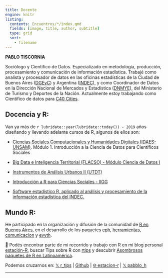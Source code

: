 ```yaml
---
title: Docente
engine: knitr
listing:
  contents: Encuentros/*/index.qmd
  fields: [image, title, author, subtitle]
  type: grid
  sort:
    - filename
---
```



**PABLO TISCORNIA**


Sociólogo y Científico de Datos. Especializado en metodología, producción, procesamiento y comunicación de información estadística. 
Trabajé como analista y procesador de datos en las oficinas estadísticas de la Ciudad de Buenos Aires ([DGEyC](https://www.estadisticaciudad.gob.ar/eyc/)) y Argentina ([INDEC](https://www.indec.gob.ar/)), y como Coordinador de Datos en la Dirección Nacional de Mercados y Estadística ([DNMYE](https://www.yvera.tur.ar/sinta/)), del Ministerio de Turismo y Deportes de la Nación. Actualmente estoy trabajando como Científico de datos para [C40 Cities](https://www.c40.org/).

## Docencia y R:

Van ya más de `r lubridate::year(lubridate::today()) - 2019` años diseñando y llevando adelante cursos de R, algunos de ellos son:

- [Ciencias Sociales Computacionales y Humanidades Digitales (IDAES-UNSAM)](https://noticias.unsam.edu.ar/wp-content/uploads/2022/02/Cs-Computacionales-dga2022.pdf). Módulo 1. Introducción a la Ciencia de Datos para Científicos Sociales

- [Big Data e Inteligencia Territorial (FLACSO) - Módulo Ciencia de Datos I](https://www.flacso.org.ar/formacion-academica/big-data-e-inteligencia-territorial/)

- [Instrumentos de Análisis Urbanos II (UTDT)](https://tuqmano.github.io/geo_utdt/index.html)

- [Introducción a R para Ciencias Sociales - IIGG](https://pablotis.github.io/r_iigg/)

- [Software estadístico R, aplicado al análisis y procesamiento de la información estadística del INDEC.](https://github.com/pablotis/Curso_R_INDEC)


## Mundo R:

He participado en la organización y difusión de la comunidad de [R en Buenos Aires](https://renbaires.github.io/), en el desarrollo de los paquetes [eph](https://holatam.github.io/eph/), [herramientas](https://dnme-minturdep.r-universe.dev/herramientas), [comunicacion](https://dnme-minturdep.r-universe.dev/comunicacion) y [evyth](https://dnme-minturdep.r-universe.dev/evyth).

📝 Podés encontrar parte de mi recorrido y trabajo con R en mi blog personal [estación-R](https://estacion-r.netlify.app/), buscar Tips sobre R con [rtips](https://twitter.com/r_tipss) y descubrir [Asombrosos paquetes de R en Latinoamérica](https://github.com/pablotis/asombrosos-paquetes-r-latinoamerica).

Podemos cruzarnos en: 
[𝕏 r_tips](https://twitter.com/r_tips) | [Github](https://github.com/pablotis) | [🌐 estacion-r](https://estacion-r.netlify.app/) | [𝕏 pabblo_h](https://twitter.com/pabblo_h)

------------------------------------------------------------------------
